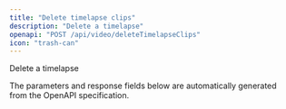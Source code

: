 ```yaml
---
title: "Delete timelapse clips"
description: "Delete a timelapse"
openapi: "POST /api/video/deleteTimelapseClips"
icon: "trash-can"
---
```


Delete a timelapse

<Note>
The parameters and response fields below are automatically generated from the OpenAPI specification.
</Note>
